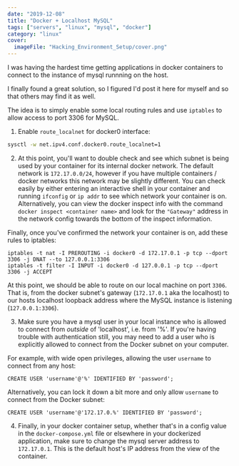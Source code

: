 ```yaml
---
date: "2019-12-08"
title: "Docker + Localhost MySQL"
tags: ["servers", "linux", "mysql", "docker"]
category: "linux"
cover:
  imageFile: "Hacking_Environment_Setup/cover.png"
---
```


I was having the hardest time getting applications in docker containers to connect to the instance of mysql runnning on the host.

I finally found a great solution, so I figured I'd post it here for myself and so that others may find it as well.

The idea is to simply enable some local routing rules and use `iptables` to allow access to port 3306 for MySQL.

1. Enable `route_localnet` for docker0 interface:

```bash
sysctl -w net.ipv4.conf.docker0.route_localnet=1
```

2. At this point, you'll want to double check and see which subnet is being used by your container for its internal docker network. The default network is `172.17.0.0/24`, however if you have multiple containers / docker networks this network may be slightly different. You can check easily by either entering an interactive shell in your container and running `ifconfig` or `ip addr` to see which network your container is on. Alternatively, you can view the docker inspect info with the command `docker inspect <container name>` and look for the `"Gateway"` address in the network config towards the bottom of the inspect information.

Finally, once you've confirmed the network your container is on, add these rules to iptables:

```
iptables -t nat -I PREROUTING -i docker0 -d 172.17.0.1 -p tcp --dport 3306 -j DNAT --to 127.0.0.1:3306
iptables -t filter -I INPUT -i docker0 -d 127.0.0.1 -p tcp --dport 3306 -j ACCEPT
```

At this point, we should be able to route on our local machine on port `3306`. That is, from the docker subnet's gateway (`172.17.0.1` aka the localhost) to our hosts localhost loopback address where the MySQL instance is listening (`127.0.0.1:3306`).

3. Make sure you have a mysql user in your local instance who is allowed to connect from _outside_ of 'localhost', i.e. from '%'. If you're having trouble with authentication still, you may need to add a user who is explicitly allowed to connect from the Docker subnet on your computer.

For example, with wide open privileges, allowing the user `username` to connect from any host:

```
CREATE USER 'username'@'%' IDENTIFIED BY 'password';
```

Alternatively, you can lock it down a bit more and only allow `username` to connect from the Docker subnet:

```
CREATE USER 'username'@'172.17.0.%' IDENTIFIED BY 'password';
```

4. Finally, in your docker container setup, whether that's in a config value in the `docker-compose.yml` file or elsewhere in your dockerized application, make sure to change the mysql server address to `172.17.0.1`. This is the default host's IP address from the view of the container.